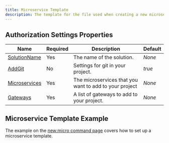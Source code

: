 ```yaml
---
title: Microservice Template
description: The template for the file used when creating a new microservice project using the `new:micro` command.
---
```


## Authorization Settings Properties

| Name       | Required | Description                                                         | Default                          |
| ---------- | -------- | ------------------------------------------------------------------- | -------------------------------- |
| [SolutionName](/docs/solution-name)    | Yes      | The name of the solution. | *None*   |
| [AddGit](/docs/git)    | No      | Settings for git in your project. | *true*  |
| [Microservices](/docs/microservice)       | Yes      | The microservices that you want to add to your project | *None*   |
| [Gateways](/docs/gateway)        | Yes      | A list of gateways to add to your project. | *None*   |

## Microservice Template Example
The example on the [new:micro command page](/docs/new-micro) covers how to set up a microservice template.